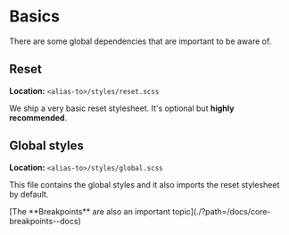 

<Meta title="Basics" />

# Basics

There are some global dependencies that are important to be aware of.

## Reset

**Location:** `<alias-to>/styles/reset.scss`

We ship a very basic reset stylesheet. It's optional but **highly recommended**.

## Global styles

**Location:** `<alias-to>/styles/global.scss`

This file contains the global styles and it also imports the reset stylesheet by default.

<Divider />
<Cta>[The **Breakpoints** are also an important topic](./?path=/docs/core-breakpoints--docs)</Cta>